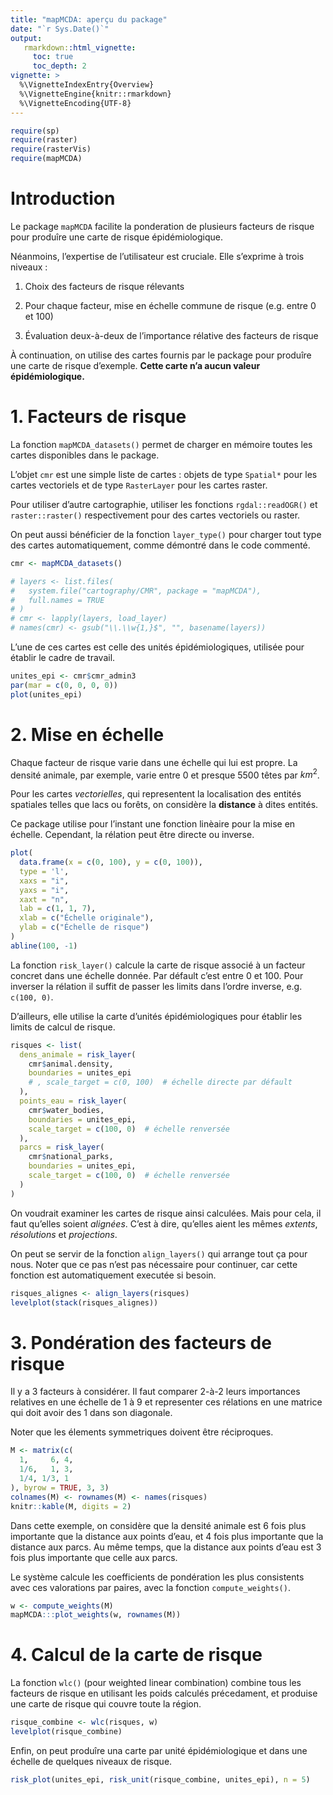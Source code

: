```yaml
---
title: "mapMCDA: aperçu du package"
date: "`r Sys.Date()`"
output:
   rmarkdown::html_vignette:
     toc: true
     toc_depth: 2
vignette: >
  %\VignetteIndexEntry{Overview}
  %\VignetteEngine{knitr::rmarkdown}
  %\VignetteEncoding{UTF-8}
---
```


```r
require(sp)
require(raster)
require(rasterVis)
require(mapMCDA)
```

# Introduction

Le package `mapMCDA` facilite la ponderation de plusieurs facteurs de risque
pour produîre une carte de risque épidémiologique.

Néanmoins, l'expertise de l'utilisateur est cruciale. Elle s'exprime à trois
niveaux :

1. Choix des facteurs de risque rélevants

2. Pour chaque facteur, mise en échelle commune de risque (e.g. entre 0 et 100)

3. Évaluation deux-à-deux de l'importance rélative des facteurs de risque


À continuation, on utilise des cartes fournis par le package pour produîre une
carte de risque d'exemple.
__Cette carte n'a aucun valeur épidémiologique.__


# 1. Facteurs de risque

La fonction `mapMCDA_datasets()` permet de charger en mémoire toutes les cartes
disponibles dans le package. 

L'objet `cmr` est une simple liste de cartes : objets de type `Spatial*` pour
les cartes vectoriels et de type `RasterLayer` pour les cartes raster.

Pour utiliser d'autre cartographie, utiliser les fonctions `rgdal::readOGR()` et
`raster::raster()` respectivement pour des cartes vectoriels ou raster.

On peut aussi bénéficier de la fonction `layer_type()` pour charger tout type 
des cartes automatiquement, comme démontré dans le code commenté.

```r
cmr <- mapMCDA_datasets()

# layers <- list.files(
#   system.file("cartography/CMR", package = "mapMCDA"),
#   full.names = TRUE
# )
# cmr <- lapply(layers, load_layer)
# names(cmr) <- gsub("\\.\\w{1,}$", "", basename(layers))

```

L'une de ces cartes est celle des unités épidémiologiques, utilisée pour établir
le cadre de travail.

```r
unites_epi <- cmr$cmr_admin3
par(mar = c(0, 0, 0, 0))
plot(unites_epi)
```

# 2. Mise en échelle

Chaque facteur de risque varie dans une échelle qui lui est propre.
La densité animale, par exemple, varie entre 0 et presque 5500 têtes par $km^2$.

Pour les cartes _vectorielles_, qui representent la localisation des entités
spatiales telles que lacs ou forêts, on considère la __distance__ à dites
entités. 

Ce package utilise pour l'instant une fonction linèaire pour la mise en échelle.
Cependant, la rélation peut être directe ou inverse.

```r

plot(
  data.frame(x = c(0, 100), y = c(0, 100)),
  type = 'l',
  xaxs = "i",
  yaxs = "i",
  xaxt = "n",
  lab = c(1, 1, 7),
  xlab = c("Échelle originale"),
  ylab = c("Échelle de risque")
)
abline(100, -1)

```

La fonction `risk_layer()` calcule la carte de risque associé à un facteur
concret dans une échelle donnée. Par défault c'est entre 0 et 100. Pour
inverser la rélation il suffit de passer les limits dans l'ordre inverse, e.g.
`c(100, 0)`.

D'ailleurs, elle utilise la carte d'unités épidémiologiques pour établir
les limits de calcul de risque.

```r

risques <- list(
  dens_animale = risk_layer(
    cmr$animal.density,
    boundaries = unites_epi
    # , scale_target = c(0, 100)  # échelle directe par défault
  ),
  points_eau = risk_layer(
    cmr$water_bodies,
    boundaries = unites_epi,
    scale_target = c(100, 0)  # échelle renversée
  ),
  parcs = risk_layer(
    cmr$national_parks,
    boundaries = unites_epi,
    scale_target = c(100, 0)  # échelle renversée
  )
)

```

On voudrait examiner les cartes de risque ainsi calculées.
Mais pour cela, il faut qu'elles soient _alignées_. 
C'est à dire, qu'elles aient les mêmes _extents_, _résolutions_ et _projections_.

On peut se servir de la fonction `align_layers()` qui arrange tout ça pour nous.
Noter que ce pas n'est pas nécessaire pour continuer, car cette fonction est
automatiquement executée si besoin.

```r
risques_alignes <- align_layers(risques)
levelplot(stack(risques_alignes))

```


# 3. Pondération des facteurs de risque

Il y a 3 facteurs à considérer.
Il faut comparer 2-à-2 leurs importances relatives en une échelle de 1 à 9 et
representer ces rélations en une matrice qui doit avoir des 1 dans son diagonale.

Noter que les élements symmetriques doivent être réciproques.

```r

M <- matrix(c(
  1,     6, 4,
  1/6,   1, 3,
  1/4, 1/3, 1
), byrow = TRUE, 3, 3)
colnames(M) <- rownames(M) <- names(risques)
knitr::kable(M, digits = 2)
```

Dans cette exemple, on considère que la densité animale est 6 fois plus importante
que la distance aux points d'eau, et 4 fois plus importante que la distance aux
parcs.
Au même temps, que la distance aux points d'eau est 3 fois plus importante que
celle aux parcs.

Le système calcule les coefficients de pondération les plus consistents avec
ces valorations par paires, avec la fonction `compute_weights()`.

```r
w <- compute_weights(M)
mapMCDA:::plot_weights(w, rownames(M))
```


# 4. Calcul de la carte de risque

La fonction `wlc()` (pour weighted linear combination) combine tous les facteurs
de risque en utilisant les poids calculés précedament, et produise une carte
de risque qui couvre toute la région.

```r
risque_combine <- wlc(risques, w)
levelplot(risque_combine)
```

Enfin, on peut produîre una carte par unité épidémiologique et dans une échelle
de quelques niveaux de risque.

```r
risk_plot(unites_epi, risk_unit(risque_combine, unites_epi), n = 5)
```

